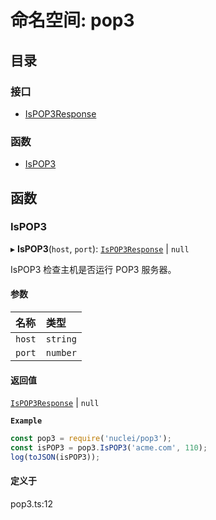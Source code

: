 # 命名空间: pop3

## 目录

### 接口

- [IsPOP3Response](/templates/protocols/javascript/modules/pop3.IsPOP3Response)

### 函数

- [IsPOP3](/templates/protocols/javascript/modules/pop3#ispop3)

## 函数

### IsPOP3

▸ **IsPOP3**(`host`, `port`): [`IsPOP3Response`](/templates/protocols/javascript/modules/pop3.IsPOP3Response) \| ``null``

IsPOP3 检查主机是否运行 POP3 服务器。

#### 参数

| 名称 | 类型 |
| :------ | :------ |
| `host` | `string` |
| `port` | `number` |

#### 返回值

[`IsPOP3Response`](/templates/protocols/javascript/modules/pop3.IsPOP3Response) \| ``null``

**`Example`**

```javascript
const pop3 = require('nuclei/pop3');
const isPOP3 = pop3.IsPOP3('acme.com', 110);
log(toJSON(isPOP3));
```

#### 定义于

pop3.ts:12
